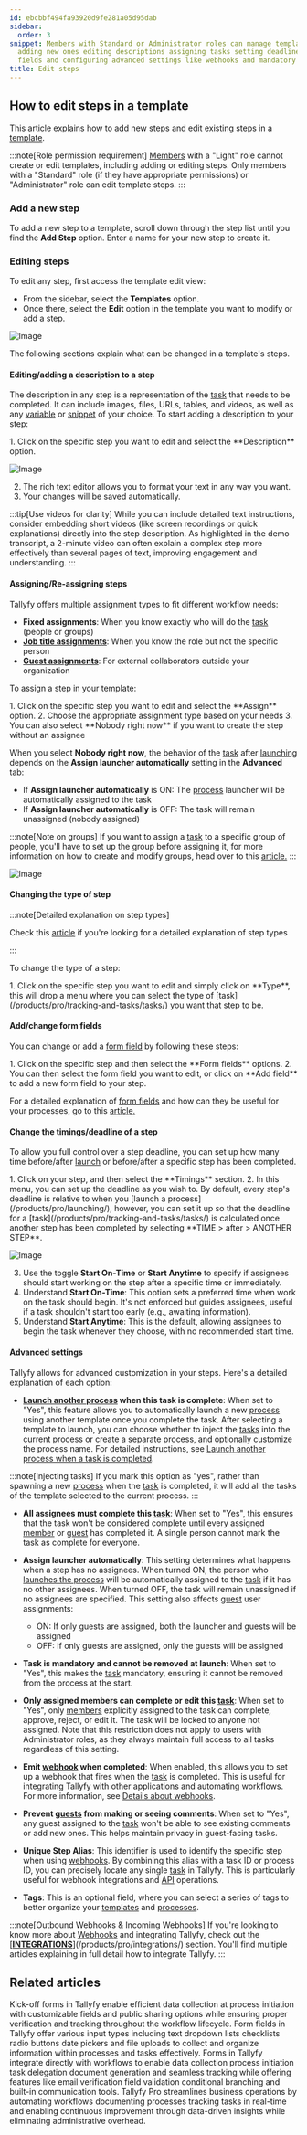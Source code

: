 ```yaml
---
id: ebcbbf494fa93920d9fe281a05d95dab
sidebar:
  order: 3
snippet: Members with Standard or Administrator roles can manage template steps by
  adding new ones editing descriptions assigning tasks setting deadlines adding form
  fields and configuring advanced settings like webhooks and mandatory requirements.
title: Edit steps
---
```



## How to edit steps in a template

This article explains how to add new steps and edit existing steps in a [template](/products/pro/documenting/templates/).

:::note[Role permission requirement]
[Members](/products/pro/documenting/members/) with a "Light" role cannot create or edit templates, including adding or editing steps. Only members with a "Standard" role (if they have appropriate permissions) or "Administrator" role can edit template steps.
:::

### Add a new step

To add a new step to a template, scroll down through the step list until you find the **Add Step** option. Enter a name for your new step to create it.


### Editing steps

To edit any step, first access the template edit view:

- From the sidebar, select the **Templates** option.
- Once there, select the **Edit** option in the template you want to modify or add a step.

![Image](https://screenshots.tallyfy.com/tallyfy%2Fpro%2Fdesktop-light-open-edit-mode-template.png)

The following sections explain what can be changed in a template's steps.

#### Editing/adding a description to a step

The description in any step is a representation of the [task](/products/pro/tracking-and-tasks/tasks/) that needs to be completed. It can include images, files, URLs, tables, and videos, as well as any [variable](/products/pro/documenting/templates/variables/) or [snippet](/products/pro/documenting/templates/snippets/) of your choice. To start adding a description to your step:

<Steps>
1. Click on the specific step you want to edit and select the **Description** option.

   ![Image](https://screenshots.tallyfy.com/tallyfy%2Fpro%2Fdesktop-light-edit-step-description.png)

2. The rich text editor allows you to format your text in any way you want.
3. Your changes will be saved automatically.
</Steps>

:::tip[Use videos for clarity]
While you can include detailed text instructions, consider embedding short videos (like screen recordings or quick explanations) directly into the step description. As highlighted in the demo transcript, a 2-minute video can often explain a complex step more effectively than several pages of text, improving engagement and understanding.
:::

#### Assigning/Re-assigning steps

Tallyfy offers multiple assignment types to fit different workflow needs:

- **Fixed assignments**: When you know exactly who will do the [task](/products/pro/tracking-and-tasks/tasks/) (people or groups)
- **[Job title assignments](/products/pro/documenting/templates/edit-templates/understanding-assignment-types/)**: When you know the role but not the specific person
- **[Guest assignments](/products/pro/documenting/guests/how-can-i-assign-tasks-to-guest-users-in-tallyfy/)**: For external collaborators outside your organization

To assign a step in your template:

<Steps>
1. Click on the specific step you want to edit and select the **Assign** option.
2. Choose the appropriate assignment type based on your needs
3. You can also select **Nobody right now** if you want to create the step without an assignee
</Steps>

When you select **Nobody right now**, the behavior of the [task](/products/pro/tracking-and-tasks/tasks/) after [launching](/products/pro/launching/) depends on the **Assign launcher automatically** setting in the **Advanced** tab:

- If **Assign launcher automatically** is ON: The [process](/products/pro/tracking-and-tasks/processes/) launcher will be automatically assigned to the task
- If **Assign launcher automatically** is OFF: The task will remain unassigned (nobody assigned)

:::note[Note on groups]
If you want to assign a [task](/products/pro/tracking-and-tasks/tasks/) to a specific group of people, you'll have to set up the group before assigning it, for more information on how to create and modify groups, head over to this [article.](/products/pro/documenting/groups/how-to-manage-groups-and-assign-tasks-in-tallyfy/)
:::

![Image](https://screenshots.tallyfy.com/tallyfy%2Fpro%2Fdesktop-light-assign-a-task-to-somebody.png)

#### Changing the type of step

:::note[Detailed explanation on step types]

Check this [article](/products/pro/tracking-and-tasks/tasks/what-types-of-tasks-can-i-create-with-tallyfy/) if you're looking for a detailed explanation of step types

:::

To change the type of a step:

<Steps>
1. Click on the specific step you want to edit and simply click on **Type**, this will drop a menu where you can select the type of [task](/products/pro/tracking-and-tasks/tasks/) you want that step to be.
</Steps>

#### Add/change form fields

You can change or add a [form field](/products/pro/tracking-and-tasks/tasks/what-are-form-fields-in-tallyfy/) by following these steps:

<Steps>
1. Click on the specific step and then select the **Form fields** options.
2. You can then select the form field you want to edit, or click on **Add field** to add a new form field to your step.
</Steps>

For a detailed explanation of [form fields](/products/pro/tracking-and-tasks/tasks/what-are-form-fields-in-tallyfy/) and how can they be useful for your processes, go to this [article.](/products/pro/tracking-and-tasks/tasks/what-are-form-fields-in-tallyfy/)

#### Change the timings/deadline of a step

To allow you full control over a step deadline, you can set up how many time before/after [launch](/products/pro/launching/) or before/after a specific step has been completed.

<Steps>
1. Click on your step, and then select the **Timings** section.
2. In this menu, you can set up the deadline as you wish to. By default, every step's deadline is relative to when you [launch a process](/products/pro/launching/), however, you can set it up so that the deadline for a [task](/products/pro/tracking-and-tasks/tasks/) is calculated once another step has been completed by selecting **TIME > after > ANOTHER STEP**.

   ![Image](https://screenshots.tallyfy.com/tallyfy%2Fpro%2Fdesktop-light-setup-deadline-after-completion-example.png)

3. Use the toggle **Start On-Time** or **Start Anytime** to specify if assignees should start working on the step after a specific time or immediately.
4. Understand **Start On-Time**: This option sets a preferred time when work on the task should begin. It's not enforced but guides assignees, useful if a task shouldn't start too early (e.g., awaiting information).
5. Understand **Start Anytime**: This is the default, allowing assignees to begin the task whenever they choose, with no recommended start time.
</Steps>

#### Advanced settings

Tallyfy allows for advanced customization in your steps. Here's a detailed explanation of each option:

- **[Launch another process](/products/pro/launching/launch-process-when-task-is-completed/) when this task is complete**: When set to "Yes", this feature allows you to automatically launch a new [process](/products/pro/tracking-and-tasks/processes/) using another template once you complete the task. After selecting a template to launch, you can choose whether to inject the [tasks](/products/pro/tracking-and-tasks/tasks/) into the current process or create a separate process, and optionally customize the process name. For detailed instructions, see [Launch another process when a task is completed](/products/pro/launching/launch-process-when-task-is-completed/).

:::note[Injecting tasks]
If you mark this option as "yes", rather than spawning a new [process](/products/pro/tracking-and-tasks/processes/) when the [task](/products/pro/tracking-and-tasks/tasks/) is completed, it will add all the tasks of the template selected to the current process.
:::

- **All assignees must complete this [task](/products/pro/tracking-and-tasks/tasks/)**: When set to "Yes", this ensures that the task won't be considered complete until every assigned [member](/products/pro/documenting/members/) or [guest](/products/pro/documenting/guests/) has completed it. A single person cannot mark the task as complete for everyone.

- **Assign launcher automatically**: This setting determines what happens when a step has no assignees. When turned ON, the person who [launches the process](/products/pro/launching/) will be automatically assigned to the [task](/products/pro/tracking-and-tasks/tasks/) if it has no other assignees. When turned OFF, the task will remain unassigned if no assignees are specified. This setting also affects [guest](/products/pro/documenting/guests/) user assignments:
  - ON: If only guests are assigned, both the launcher and guests will be assigned
  - OFF: If only guests are assigned, only the guests will be assigned

- **Task is mandatory and cannot be removed at launch**: When set to "Yes", this makes the [task](/products/pro/tracking-and-tasks/tasks/) mandatory, ensuring it cannot be removed from the process at the start.

- **Only assigned members can complete or edit this [task](/products/pro/tracking-and-tasks/tasks/)**: When set to "Yes", only [members](/products/pro/documenting/members/) explicitly assigned to the task can complete, approve, reject, or edit it. The task will be locked to anyone not assigned. Note that this restriction does not apply to users with Administrator roles, as they always maintain full access to all tasks regardless of this setting.

- **Emit [webhook](/products/pro/integrations/webhooks/) when completed**: When enabled, this allows you to set up a webhook that fires when the [task](/products/pro/tracking-and-tasks/tasks/) is completed. This is useful for integrating Tallyfy with other applications and automating workflows. For more information, see [Details about webhooks](/products/pro/integrations/webhooks/how-to-set-up-webhooks-in-tallyfy/).

- **Prevent [guests](/products/pro/documenting/guests/) from making or seeing comments**: When set to "Yes", any guest assigned to the [task](/products/pro/tracking-and-tasks/tasks/) won't be able to see existing comments or add new ones. This helps maintain privacy in guest-facing tasks.

- **Unique Step Alias**: This identifier is used to identify the specific step when using [webhooks](/products/pro/integrations/webhooks/). By combining this alias with a task ID or process ID, you can precisely locate any single [task](/products/pro/tracking-and-tasks/tasks/) in Tallyfy. This is particularly useful for webhook integrations and [API](/products/pro/integrations/open-api/) operations.

- **Tags**: This is an optional field, where you can select a series of tags to better organize your [templates](/products/pro/documenting/templates/) and [processes](/products/pro/tracking-and-tasks/processes/).

:::note[Outbound Webhooks & Incoming Webhooks]
If you're looking to know more about [Webhooks](/products/pro/integrations/webhooks/) and integrating Tallyfy, check out the [**[INTEGRATIONS](/products/pro/integrations/)**](/products/pro/integrations/) section. You'll find multiple articles explaining in full detail how to integrate Tallyfy.
:::


## Related articles
<CardGrid>
<LinkTitleCard header="<b>Triggers > Launch via a kick-off form</b>" href="/products/pro/launching/triggers/kick-off-forms/" > Kick-off forms in Tallyfy enable efficient data collection at process initiation with customizable fields and public sharing options while ensuring proper verification and tracking throughout the workflow lifecycle. </LinkTitleCard>
<LinkTitleCard header="<b>Tasks > Types of form fields</b>" href="/products/pro/tracking-and-tasks/tasks/what-are-form-fields-in-tallyfy/" > Form fields in Tallyfy offer various input types including text dropdown lists checklists radio buttons date pickers and file uploads to collect and organize information within processes and tasks effectively. </LinkTitleCard>
<LinkTitleCard header="<b>How To > Build effective forms</b>" href="/products/pro/tutorials/how-to/build-effective-forms/" > Forms in Tallyfy integrate directly with workflows to enable data collection process initiation task delegation document generation and seamless tracking while offering features like email verification field validation conditional branching and built-in communication tools. </LinkTitleCard>
<LinkTitleCard header="<b>Introduction</b>" href="/products/pro/" > Tallyfy Pro streamlines business operations by automating workflows documenting processes tracking tasks in real-time and enabling continuous improvement through data-driven insights while eliminating administrative overhead. </LinkTitleCard>
</CardGrid>